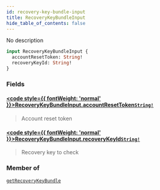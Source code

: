 ```yaml
---
id: recovery-key-bundle-input
title: RecoveryKeyBundleInput
hide_table_of_contents: false
---
```








No description

```graphql
input RecoveryKeyBundleInput {
  accountResetToken: String!
  recoveryKeyId: String!
}
```


### Fields

#### [<code style={{ fontWeight: 'normal' }}>RecoveryKeyBundleInput.<b>accountResetToken</b></code>](#)<Bullet />[`String!`](/gql-api/scalars/string) <Badge class="secondary" text="non-null"/> <Badge class="secondary" text="scalar"/>
> Account reset token
> 

#### [<code style={{ fontWeight: 'normal' }}>RecoveryKeyBundleInput.<b>recoveryKeyId</b></code>](#)<Bullet />[`String!`](/gql-api/scalars/string) <Badge class="secondary" text="non-null"/> <Badge class="secondary" text="scalar"/>
> Recovery key to check
> 



### Member of

[`getRecoveryKeyBundle`](/gql-api/queries/get-recovery-key-bundle)  <Badge class="secondary" text="query"/>



